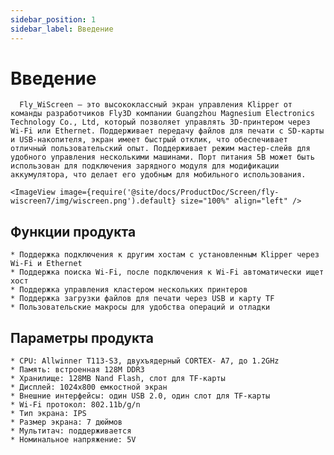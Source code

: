 ```yaml
---
sidebar_position: 1
sidebar_label: Введение
---
```




# Введение

      Fly_WiScreen — это высококлассный экран управления Klipper от команды разработчиков Fly3D компании Guangzhou Magnesium Electronics Technology Co., Ltd, который позволяет управлять 3D-принтером через Wi-Fi или Ethernet. Поддерживает передачу файлов для печати с SD-карты и USB-накопителя, экран имеет быстрый отклик, что обеспечивает отличный пользовательский опыт. Поддерживает режим мастер-слейв для удобного управления несколькими машинами. Порт питания 5В может быть использован для подключения зарядного модуля для модификации аккумулятора, что делает его удобным для мобильного использования.

    <ImageView image={require('@site/docs/ProductDoc/Screen/fly-wiscreen7/img/wiscreen.png').default} size="100%" align="left" />

## Функции продукта

    * Поддержка подключения к другим хостам с установленным Klipper через Wi-Fi и Ethernet
    * Поддержка поиска Wi-Fi, после подключения к Wi-Fi автоматически ищет хост
    * Поддержка управления кластером нескольких принтеров
    * Поддержка загрузки файлов для печати через USB и карту TF
    * Пользовательские макросы для удобства операций и отладки

## Параметры продукта

    * CPU: Allwinner T113-S3, двухъядерный CORTEX- A7, до 1.2GHz
    * Память: встроенная 128M DDR3
    * Хранилище: 128MB Nand Flash, слот для TF-карты
    * Дисплей: 1024x800 емкостной экран
    * Внешние интерфейсы: один USB 2.0, один слот для TF-карты
    * Wi-Fi протокол: 802.11b/g/n
    * Тип экрана: IPS
    * Размер экрана: 7 дюймов
    * Мультитач: поддерживается
    * Номинальное напряжение: 5V
